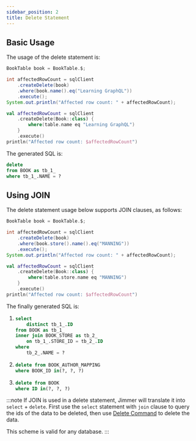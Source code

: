 ```yaml
---
sidebar_position: 2
title: Delete Statement
---
```



## Basic Usage

The usage of the delete statement is:

<Tabs groupId="language">
<TabItem value="java" label="Java">

```java  
BookTable book = BookTable.$;

int affectedRowCount = sqlClient
    .createDelete(book) 
    .where(book.name().eq("Learning GraphQL"))
    .execute();
System.out.println("Affected row count: " + affectedRowCount);
```

</TabItem>

<TabItem value="kotlin" label="Kotlin">

```kotlin
val affectedRowCount = sqlClient
    .createDelete(Book::class) {
        where(table.name eq "Learning GraphQL")
    }
    .execute() 
println("Affected row count: $affectedRowCount")
```

</TabItem>
</Tabs>

The generated SQL is:

```sql
delete  
from BOOK as tb_1_
where tb_1_.NAME = ?
```

## Using JOIN

The delete statement usage below supports JOIN clauses, as follows:

<Tabs groupId="language">
<TabItem value="java" label="Java">

```java 
BookTable book = BookTable.$;

int affectedRowCount = sqlClient
    .createDelete(book)
    .where(book.store().name().eq("MANNING")) 
    .execute();
System.out.println("Affected row count: " + affectedRowCount);
```

</TabItem>

<TabItem value="kotlin" label="Kotlin">

```kotlin
val affectedRowCount = sqlClient
    .createDelete(Book::class) {
        where(table.store.name eq "MANNING")
    }
    .execute()
println("Affected row count: $affectedRowCount") 
```

</TabItem>
</Tabs>

The finally generated SQL is:

1. 
    ```sql
    select
        distinct tb_1_.ID
    from BOOK as tb_1_
    inner join BOOK_STORE as tb_2_
        on tb_1_.STORE_ID = tb_2_.ID
    where
        tb_2_.NAME = ? 
    ```

2.  
    ```sql
    delete from BOOK_AUTHOR_MAPPING
    where BOOK_ID in(?, ?, ?) 
    ```
3.  
    ```sql
    delete from BOOK
    where ID in(?, ?, ?)
    ```
    
:::note 
If JOIN is used in a delete statement, Jimmer will translate it into `select` + `delete`. First use the `select` statement with `join` clause to query the ids of the data to be deleted, then use [Delete Command](./delete-command) to delete the data.

This scheme is valid for any database.
:::

